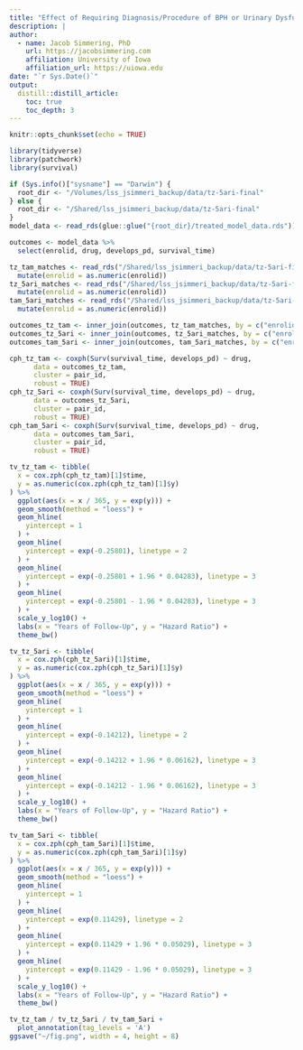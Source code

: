 ```yaml
---
title: "Effect of Requiring Diagnosis/Procedure of BPH or Urinary Dysfunction"
description: |
author:
  - name: Jacob Simmering, PhD 
    url: https://jacobsimmering.com
    affiliation: University of Iowa
    affiliation_url: https://uiowa.edu
date: "`r Sys.Date()`"
output: 
  distill::distill_article:
    toc: true
    toc_depth: 3
---
```


```r
knitr::opts_chunk$set(echo = TRUE)
```

```r
library(tidyverse)
library(patchwork)
library(survival)
```

```r
if (Sys.info()["sysname"] == "Darwin") {
  root_dir <- "/Volumes/lss_jsimmeri_backup/data/tz-5ari-final"
} else {
  root_dir <- "/Shared/lss_jsimmeri_backup/data/tz-5ari-final"
}
model_data <- read_rds(glue::glue("{root_dir}/treated_model_data.rds"))

outcomes <- model_data %>%
  select(enrolid, drug, develops_pd, survival_time)
```

```r
tz_tam_matches <- read_rds("/Shared/lss_jsimmeri_backup/data/tz-5ari-final/matches/tz_tam.rds") %>%
  mutate(enrolid = as.numeric(enrolid))
tz_5ari_matches <- read_rds("/Shared/lss_jsimmeri_backup/data/tz-5ari-final/matches/tz_5ari.rds") %>%
  mutate(enrolid = as.numeric(enrolid))
tam_5ari_matches <- read_rds("/Shared/lss_jsimmeri_backup/data/tz-5ari-final/matches/tam_5ari.rds") %>%
  mutate(enrolid = as.numeric(enrolid))
```

```r
outcomes_tz_tam <- inner_join(outcomes, tz_tam_matches, by = c("enrolid"))
outcomes_tz_5ari <- inner_join(outcomes, tz_5ari_matches, by = c("enrolid"))
outcomes_tam_5ari <- inner_join(outcomes, tam_5ari_matches, by = c("enrolid"))
```

```r
cph_tz_tam <- coxph(Surv(survival_time, develops_pd) ~ drug, 
      data = outcomes_tz_tam, 
      cluster = pair_id,
      robust = TRUE)
cph_tz_5ari <- coxph(Surv(survival_time, develops_pd) ~ drug, 
      data = outcomes_tz_5ari, 
      cluster = pair_id,
      robust = TRUE)
cph_tam_5ari <- coxph(Surv(survival_time, develops_pd) ~ drug, 
      data = outcomes_tam_5ari, 
      cluster = pair_id,
      robust = TRUE)
```


```r
tv_tz_tam <- tibble(
  x = cox.zph(cph_tz_tam)[1]$time,
  y = as.numeric(cox.zph(cph_tz_tam)[1]$y)
) %>%
  ggplot(aes(x = x / 365, y = exp(y))) + 
  geom_smooth(method = "loess") + 
  geom_hline(
    yintercept = 1
  ) + 
  geom_hline(
    yintercept = exp(-0.25801), linetype = 2
  ) + 
  geom_hline(
    yintercept = exp(-0.25801 + 1.96 * 0.04283), linetype = 3
  ) + 
  geom_hline(
    yintercept = exp(-0.25801 - 1.96 * 0.04283), linetype = 3
  ) +
  scale_y_log10() + 
  labs(x = "Years of Follow-Up", y = "Hazard Ratio") +
  theme_bw()

tv_tz_5ari <- tibble(
  x = cox.zph(cph_tz_5ari)[1]$time,
  y = as.numeric(cox.zph(cph_tz_5ari)[1]$y)
) %>%
  ggplot(aes(x = x / 365, y = exp(y))) + 
  geom_smooth(method = "loess") + 
  geom_hline(
    yintercept = 1
  ) + 
  geom_hline(
    yintercept = exp(-0.14212), linetype = 2
  ) + 
  geom_hline(
    yintercept = exp(-0.14212 + 1.96 * 0.06162), linetype = 3
  ) + 
  geom_hline(
    yintercept = exp(-0.14212 - 1.96 * 0.06162), linetype = 3
  ) +
  scale_y_log10() + 
  labs(x = "Years of Follow-Up", y = "Hazard Ratio") +
  theme_bw()

tv_tam_5ari <- tibble(
  x = cox.zph(cph_tam_5ari)[1]$time,
  y = as.numeric(cox.zph(cph_tam_5ari)[1]$y)
) %>%
  ggplot(aes(x = x / 365, y = exp(y))) + 
  geom_smooth(method = "loess") + 
  geom_hline(
    yintercept = 1
  ) + 
  geom_hline(
    yintercept = exp(0.11429), linetype = 2
  ) + 
  geom_hline(
    yintercept = exp(0.11429 + 1.96 * 0.05029), linetype = 3
  ) + 
  geom_hline(
    yintercept = exp(0.11429 - 1.96 * 0.05029), linetype = 3
  ) +
  scale_y_log10() + 
  labs(x = "Years of Follow-Up", y = "Hazard Ratio") +
  theme_bw()
```

```r
tv_tz_tam / tv_tz_5ari / tv_tam_5ari + 
  plot_annotation(tag_levels = 'A')
ggsave("~/fig.png", width = 4, height = 8)
```